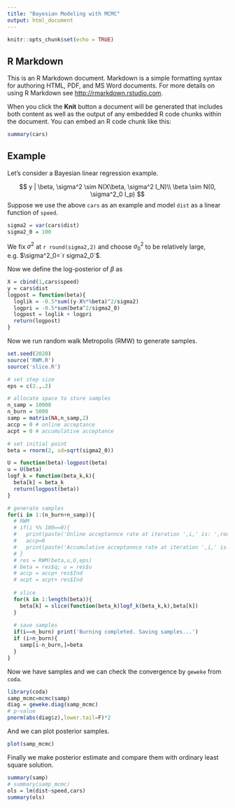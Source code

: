 ```yaml
---
title: "Bayesian Modeling with MCMC"
output: html_document
---
```


```r
knitr::opts_chunk$set(echo = TRUE)
```

## R Markdown

This is an R Markdown document. Markdown is a simple formatting syntax for authoring HTML, PDF, and MS Word documents. For more details on using R Markdown see <http://rmarkdown.rstudio.com>.

When you click the **Knit** button a document will be generated that includes both content as well as the output of any embedded R code chunks within the document. You can embed an R code chunk like this:

```r
summary(cars)
```

## Example

Let's consider a Bayesian linear regression example.

$$
y | \beta, \sigma^2 \sim N(X\beta, \sigma^2 I_N)\\
\beta \sim N(0, \sigma^2_0 I_p)
$$
Suppose we use the above `cars` as an example and model `dist` as a linear function of `speed`.

```r
sigma2 = var(cars$dist)
sigma2_0 = 100
```
We fix $\sigma^2$ at `r round(sigma2,2)` and choose $\sigma^2_0$ to be relatively large, e.g. $\sigma^2_0=`r sigma2_0`$.

Now we define the log-posterior of $\beta$ as
```r
X = cbind(1,cars$speed)
y = cars$dist
logpost = function(beta){
  loglik = -0.5*sum((y-X%*%beta)^2/sigma2)
  logpri = -0.5*sum(beta^2/sigma2_0)
  logpost = loglik + logpri
  return(logpost)
}
```

Now we run random walk Metropolis (RMW) to generate samples.

```r
set.seed(2020)
source('RWM.R')
source('slice.R')

# set step size
eps = c(2.,.2)

# allocate space to store samples
n_samp = 10000
n_burn = 5000
samp = matrix(NA,n_samp,2)
accp = 0 # online acceptance
acpt = 0 # accumulative acceptance

# set initial point
beta = rnorm(2, sd=sqrt(sigma2_0))

U = function(beta)-logpost(beta)
u = U(beta)
logf_k = function(beta_k,k){
  beta[k] = beta_k
  return(logpost(beta))
}

# generate samples
for(i in 1:(n_burn+n_samp)){
  # RWM
  # if(i %% 100==0){
  #   print(paste('Online acceptannce rate at iteration ',i,' is: ',round(accp/100,2),sep=''))
  #   accp=0
  #   print(paste('Accumulative acceptannce rate at iteration ',i,' is: ',round(acpt/i,2),sep=''))
  # }
  # res = RWM(beta,u,U,eps)
  # beta = res$q; u = res$u
  # accp = accp+ res$Ind
  # acpt = acpt+ res$Ind
  
  # slice
  for(k in 1:length(beta)){
    beta[k] = slice(function(beta_k)logf_k(beta_k,k),beta[k])
  }
  
  # save samples
  if(i==n_burn) print('Burning completed. Saving samples...')
  if (i>n_burn){
    samp[i-n_burn,]=beta
  }
}
```

Now we have samples and we can check the convergence by `geweke` from `coda`.

```r
library(coda)
samp_mcmc=mcmc(samp)
diag = geweke.diag(samp_mcmc)
# p-value
pnorm(abs(diag$z),lower.tail=F)*2
```

And we can plot posterior samples.
```r
plot(samp_mcmc)
```

Finally we make posterior estimate and compare them with ordinary least square solution.
```r
summary(samp)
# summary(samp_mcmc)
ols = lm(dist~speed,cars)
summary(ols)
```
